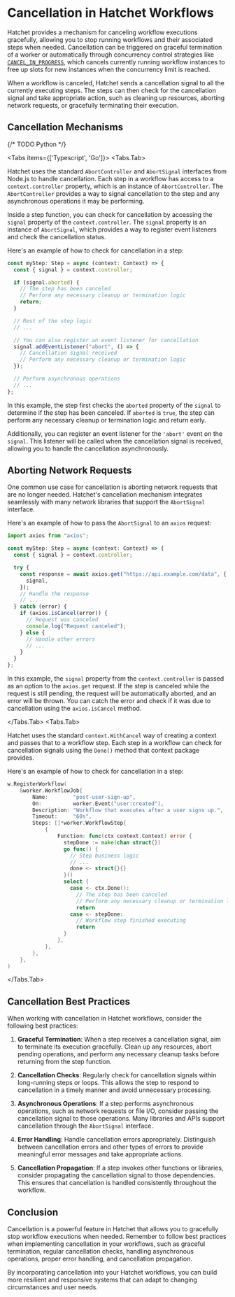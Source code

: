 
# Cancellation in Hatchet Workflows

Hatchet provides a mechanism for canceling workflow executions gracefully, allowing you to stop running workflows and their associated steps when needed. Cancellation can be triggered on graceful termination of a worker or automatically through concurrency control strategies like [`CANCEL_IN_PROGRESS`](./concurrency/cancel-in-progress), which cancels currently running workflow instances to free up slots for new instances when the concurrency limit is reached.

When a workflow is canceled, Hatchet sends a cancellation signal to all the currently executing steps. The steps can then check for the cancellation signal and take appropriate action, such as cleaning up resources, aborting network requests, or gracefully terminating their execution.

## Cancellation Mechanisms

{/* TODO Python */}

<Tabs items={['Typescript', 'Go']}>
<Tabs.Tab>

Hatchet uses the standard `AbortController` and `AbortSignal` interfaces from Node.js to handle cancellation. Each step in a workflow has access to a `context.controller` property, which is an instance of `AbortController`. The `AbortController` provides a way to signal cancellation to the step and any asynchronous operations it may be performing.

Inside a step function, you can check for cancellation by accessing the `signal` property of the `context.controller`. The `signal` property is an instance of `AbortSignal`, which provides a way to register event listeners and check the cancellation status.

Here's an example of how to check for cancellation in a step:

```typescript
const myStep: Step = async (context: Context) => {
  const { signal } = context.controller;

  if (signal.aborted) {
    // The step has been canceled
    // Perform any necessary cleanup or termination logic
    return;
  }

  // Rest of the step logic
  // ...

  // You can also register an event listener for cancellation
  signal.addEventListener("abort", () => {
    // Cancellation signal received
    // Perform any necessary cleanup or termination logic
  });

  // Perform asynchronous operations
  // ...
};
```

In this example, the step first checks the `aborted` property of the `signal` to determine if the step has been canceled. If `aborted` is `true`, the step can perform any necessary cleanup or termination logic and return early.

Additionally, you can register an event listener for the `'abort'` event on the `signal`. This listener will be called when the cancellation signal is received, allowing you to handle the cancellation asynchronously.

## Aborting Network Requests

One common use case for cancellation is aborting network requests that are no longer needed. Hatchet's cancellation mechanism integrates seamlessly with many network libraries that support the `AbortSignal` interface.

Here's an example of how to pass the `AbortSignal` to an `axios` request:

```typescript
import axios from "axios";

const myStep: Step = async (context: Context) => {
  const { signal } = context.controller;

  try {
    const response = await axios.get("https://api.example.com/data", {
      signal,
    });
    // Handle the response
    // ...
  } catch (error) {
    if (axios.isCancel(error)) {
      // Request was canceled
      console.log("Request canceled");
    } else {
      // Handle other errors
      // ...
    }
  }
};
```

In this example, the `signal` property from the `context.controller` is passed as an option to the `axios.get` request. If the step is canceled while the request is still pending, the request will be automatically aborted, and an error will be thrown. You can catch the error and check if it was due to cancellation using the `axios.isCancel` method.

</Tabs.Tab>
<Tabs.Tab>

Hatchet uses the standard `context.WithCancel` way of creating a context and passes that to a workflow step. Each step in a workflow can check for cancellation signals using the `Done()` method that context package provides.

Here's an example of how to check for cancellation in a step:

```go
w.RegisterWorkflow(
    &worker.WorkflowJob{
        Name:        "post-user-sign-up",
        On:          worker.Event("user:created"),
        Description: "Workflow that executes after a user signs up.",
        Timeout:     "60s",
        Steps: []*worker.WorkflowStep{
            {
                Function: func(ctx context.Context) error {
                  stepDone := make(chan struct{})
                  go func() {
                    // Step business logic
                    // ...
                    done <- struct{}{}
                  }()
                  select {
                    case <- ctx.Done():
                      // The step has been canceled
                      // Perform any necessary cleanup or termination logic
                      return
                    case <- stepDone:
                      // Workflow step finished executing
                      return
                  }
                },
            },
        },
    },
)
```

</Tabs.Tab>
</Tabs>

## Cancellation Best Practices

When working with cancellation in Hatchet workflows, consider the following best practices:

1. **Graceful Termination**: When a step receives a cancellation signal, aim to terminate its execution gracefully. Clean up any resources, abort pending operations, and perform any necessary cleanup tasks before returning from the step function.

2. **Cancellation Checks**: Regularly check for cancellation signals within long-running steps or loops. This allows the step to respond to cancellation in a timely manner and avoid unnecessary processing.

3. **Asynchronous Operations**: If a step performs asynchronous operations, such as network requests or file I/O, consider passing the cancellation signal to those operations. Many libraries and APIs support cancellation through the `AbortSignal` interface.

4. **Error Handling**: Handle cancellation errors appropriately. Distinguish between cancellation errors and other types of errors to provide meaningful error messages and take appropriate actions.

5. **Cancellation Propagation**: If a step invokes other functions or libraries, consider propagating the cancellation signal to those dependencies. This ensures that cancellation is handled consistently throughout the workflow.

## Conclusion

Cancellation is a powerful feature in Hatchet that allows you to gracefully stop workflow executions when needed. Remember to follow best practices when implementing cancellation in your workflows, such as graceful termination, regular cancellation checks, handling asynchronous operations, proper error handling, and cancellation propagation.

By incorporating cancellation into your Hatchet workflows, you can build more resilient and responsive systems that can adapt to changing circumstances and user needs.
